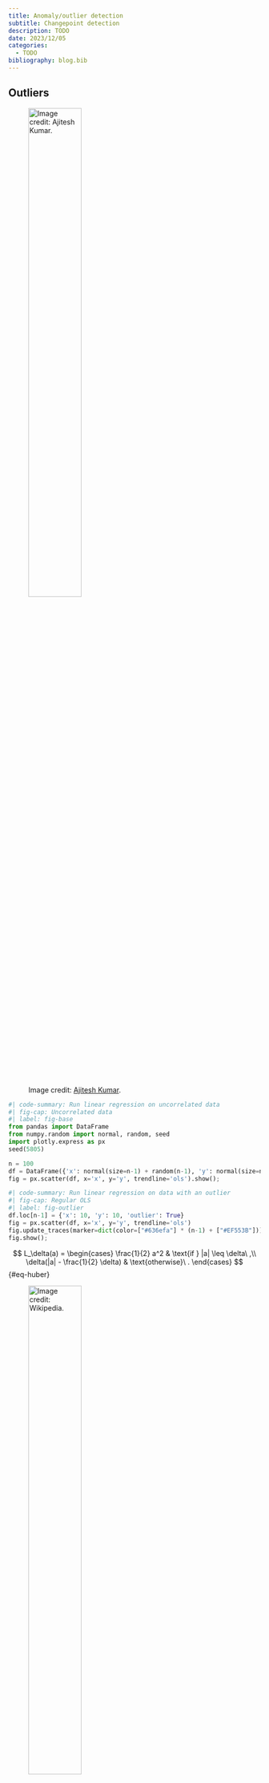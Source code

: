 ```yaml
---
title: Anomaly/outlier detection
subtitle: Changepoint detection
description: TODO
date: 2023/12/05
categories:
  - TODO
bibliography: blog.bib
---
```

<!-- Detect anomaly/outlier behavior and the treatment techniques. -->


## Outliers

![Image credit: [Ajitesh Kumar](https://vitalflux.com/outlier-detection-techniques-in-python/).](https://i0.wp.com/vitalflux.com/wp-content/uploads/2023/05/Outlier-detection-Python-Machine-Learning.png){width=50%}

```python
#| code-summary: Run linear regression on uncorrelated data
#| fig-cap: Uncorrelated data
#| label: fig-base
from pandas import DataFrame
from numpy.random import normal, random, seed
import plotly.express as px
seed(5805)

n = 100
df = DataFrame({'x': normal(size=n-1) + random(n-1), 'y': normal(size=n-1)})
fig = px.scatter(df, x='x', y='y', trendline='ols').show();
```

```python
#| code-summary: Run linear regression on data with an outlier
#| fig-cap: Regular OLS
#| label: fig-outlier
df.loc[n-1] = {'x': 10, 'y': 10, 'outlier': True}
fig = px.scatter(df, x='x', y='y', trendline='ols')
fig.update_traces(marker=dict(color=["#636efa"] * (n-1) + ["#EF553B"]))
fig.show();
```

$$
L_\delta(a) = \begin{cases}
    \frac{1}{2} a^2 & \text{if } |a| \leq \delta\ ,\\
    \delta(|a| - \frac{1}{2} \delta) & \text{otherwise}\ .
\end{cases}
$$ {#eq-huber}

![Image credit: [Wikipedia](https://en.wikipedia.org/wiki/Huber_loss).](https://upload.wikimedia.org/wikipedia/commons/c/cc/Huber_loss.svg){width=50%}

```python
#| code-summary: Run linear regression with Huber loss
#| fig-cap: OLS with Huber loss
#| label: fig-huber
from numpy import linspace
import plotly.graph_objects as go
from sklearn.linear_model import HuberRegressor

fig = px.scatter(df, x='x', y='y')
fig.update_traces(marker=dict(color=["#636efa"] * (n-1) + ["#EF553B"]))
X = df['x'].values.reshape(-1, 1)
x_range = linspace(X.min(), X.max(), 100).reshape(-1, 1)
y = df['y']

model = HuberRegressor(epsilon=1)
model.fit(X, y)
y_fit = model.predict(x_range)
fig.add_traces(go.Scatter(x=x_range.squeeze(), y=y_fit,
    showlegend=False, line=dict(color="#636efa"))).show();
```


## Changepoint detection

```python
#| code-summary: Load and display the Nile dataset
#| fig-cap: Yearly volume of the Nile river at Aswan. A dam was built in 1898.
#| label: fig-nile
import statsmodels.api as sm
import plotly.express as px

# Time series data
nile = sm.datasets.get_rdataset("Nile").data
fig = px.line(nile, x="time", y="value")

# Ground truth change point
fig.add_vline(x=1899, line_width=2, line_dash="dash", line_color="black")
```

### CUSUM

@page_continuous_1954

MATLAB has a built-in [cusum](https://www.mathworks.com/help/signal/ref/cusum.html) function

```python
#| code-summary: A visual example of changepoint detection
#| fig-cap: Cumulative outcomes of flipping a coin with changing probabilities.
#| label: fig-coin
from numpy import concatenate, cumsum, mean

# Simulate coin flipping
n, t = [75, 25], 50
p0, p1 = 0.45, 0.75
coin = concatenate((random((n[0], t)) < p0, random((n[1], t)) < p1))
cumul = mean(cumsum(2*coin-1, axis=0), axis=1)

# Display accumulated counts
avg0 = (2*p0 - 1) * n[0]
avg1 = (2*p1 - 1) * n[1] + avg0
fig = px.scatter(y=cumul, labels={'x': 'Flip count', 'y': "Accumulated (Heads - Tails)"})
fig.add_traces(go.Scatter(x=[n[0],n[0]+n[1]], y=[avg0, avg1],
    mode="lines", name="Changed", line=dict(dash='dash')))
fig.add_traces(go.Scatter(x=[0,n[0]], y=[0, avg0], mode="lines", name="Original"))
```

$Z_n = (X_n - \bar{x}) / s$

$$
\begin{align}
    H_n = \max(0, H_{n-1} + Z_n - \omega)\ ,\\
    L_n = \min(0, L_{n-1} + Z_n + \omega)\ ,
\end{align}
$$ {#eq-cusum}

where we set $H_0 = L_0 = 0$.

```python
#| code-summary: Implementation of the CUSUM algorithm
#| fig-cap: CUSUM control chart.
#| label: fig-cusum
import numpy as np

def cusum(X, lim=5, w=0, mean=None, std=None, plot=True):
    '''Detect changes in mean using the CUSUM test.

    ARGUMENTS:
    lim: number of standard deviations in drift to be detected.
    w: number of standard devitaions as damping coefficient.
    mean: expected mean or None to compute from 25 leading samples.
    std: expected standard deviation or None to compute from 25 leading samples.
    plot: whether to display a visualization.

    RETURNS:
    index of the first detected change or None.
    '''
    # Estimate mean and standard deviation
    if mean is None:
        mean = np.mean(X[:25])
    if std is None:
        std = np.mean(X[:25])
    Z = (X - mean) / std

    n = len(Z)
    H = np.zeros(n)
    L = np.zeros(n)
    for i, z in enumerate(Z):
        H[i] = max(0, H[i-1] + z - w)
        L[i] = min(0, L[i-1] + z + w)

    idx_H = np.argmax(np.append(H, lim) >= lim)
    idx_L = np.argmax(np.append(L, -lim) <= -lim)
    idx = min(idx_H, idx_L)

    if plot:
        fig = go.Figure()
        fig.add_traces(go.Scatter(y=H, name="Upper cumulative sum"))
        fig.add_traces(go.Scatter(y=L, name="Lower cumulative sum"))
        fig.add_hline(y=lim, line_dash='dash', line_color="#636efa")
        fig.add_hline(y=-lim, line_dash='dash', line_color="#EF553B")
        if idx < n:
            HL = H if idx_H <= idx_L else L
            fig.add_traces(go.Scatter(x=[idx], y=[HL[idx]],
                mode="markers", marker_symbol='circle-open', name="Changepoint",
                marker=dict(size=12, line_width=4, color='black')))
        fig.show()

    return idx if idx < n else None

change = cusum(nile['value'], lim=2)
print(f"Detected changepoint at year {nile['time'][change]}.")
```
